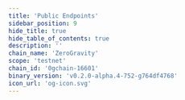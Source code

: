 ```yaml
---
title: 'Public Endpoints'
sidebar_position: 9
hide_title: true
hide_table_of_contents: true
description: ''
chain_name: 'ZeroGravity'
scope: 'testnet'
chain_id: '0gchain-16601'
binary_version: 'v0.2.0-alpha.4-752-g764df4768'
icon_url: 'og-icon.svg'
---
```



<PageTitle
  iconUrl="img/og-icon.svg"
  title="ZeroGravity Public Endpoints"
  chainId="0gchain-16601"
  version="v0.2.0-alpha.4-752-g764df4768"
/>

<PublicEndpoints chainId="0gchain-16601" />